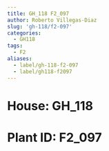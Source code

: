 ```yaml
---
title: GH_118 F2_097
author: Roberto Villegas-Diaz
slug: 'gh-118/f2-097'
categories:
  - GH118
tags:
  - F2
aliases:
  - label/gh-118-f2-097
  - label/gh118-f2097
---
```


# **House**: GH_118
# **Plant ID**: F2_097
